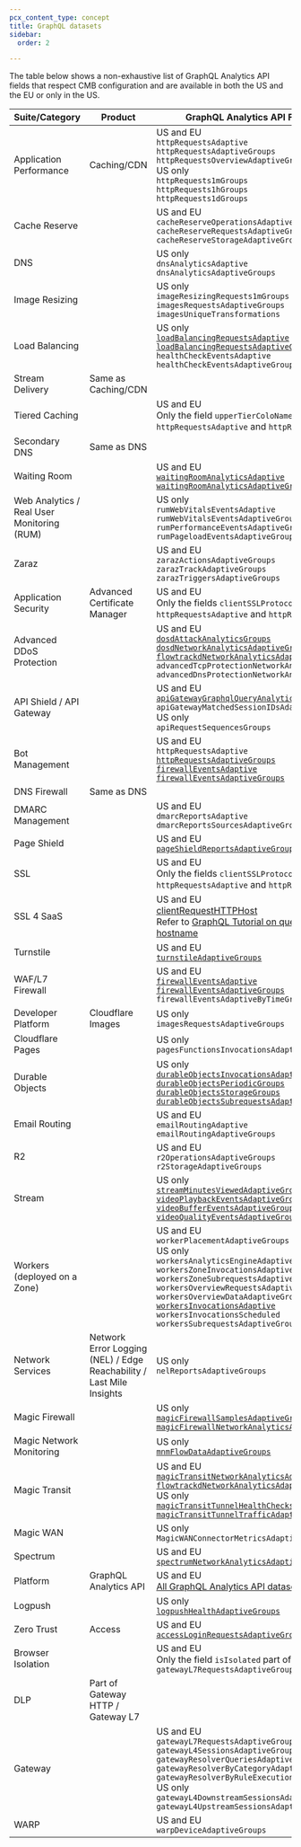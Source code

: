 ```yaml
---
pcx_content_type: concept
title: GraphQL datasets
sidebar:
  order: 2

---
```


The table below shows a non-exhaustive list of GraphQL Analytics API fields that respect CMB configuration and are available in both the US and the EU or only in the US.



 Suite/Category | Product | GraphQL Analytics API Field(s) supported in |
 --- | --- | --- |
 | Application Performance | Caching/CDN | US and EU <br/> `httpRequestsAdaptive` <br/> `httpRequestsAdaptiveGroups` <br/> `httpRequestsOverviewAdaptiveGroups` <br/> US only <br/> `httpRequests1mGroups` <br/> `httpRequests1hGroups` <br/> `httpRequests1dGroups` |
 | Cache Reserve | |  US and EU <br/> `cacheReserveOperationsAdaptiveGroups` <br/> `cacheReserveRequestsAdaptiveGroups` <br/> `cacheReserveStorageAdaptiveGroups` |
 | DNS | | US only <br/> `dnsAnalyticsAdaptive` <br/> `dnsAnalyticsAdaptiveGroups` |
 | Image Resizing | | US only <br/> `imageResizingRequests1mGroups` <br/> `imagesRequestsAdaptiveGroups` <br/> `imagesUniqueTransformations` |
 | Load Balancing | | US only <br/> [`loadBalancingRequestsAdaptive`](/load-balancing/reference/load-balancing-analytics/#graphql-analytics) <br/> [`loadBalancingRequestsAdaptiveGroups`](/load-balancing/reference/load-balancing-analytics/#graphql-analytics) <br/> `healthCheckEventsAdaptive` <br/> `healthCheckEventsAdaptiveGroups` |
 | Stream Delivery | Same as Caching/CDN |
 | Tiered Caching | | US and EU <br/> Only the field `upperTierColoName` part of `httpRequestsAdaptive` and `httpRequestsAdaptiveGroups` |
 | Secondary DNS | Same as DNS |
 | Waiting Room | | US and EU <br/> [`waitingRoomAnalyticsAdaptive`](/waiting-room/waiting-room-analytics/#graphql-analytics) <br/> [`waitingRoomAnalyticsAdaptiveGroups`](/waiting-room/waiting-room-analytics/#graphql-analytics) |
 | Web Analytics / Real User Monitoring (RUM) | | US only <br/> `rumWebVitalsEventsAdaptive` <br/> `rumWebVitalsEventsAdaptiveGroups` <br/> `rumPerformanceEventsAdaptiveGroups` <br/> `rumPageloadEventsAdaptiveGroups` |
 | Zaraz | | US and EU <br/>`zarazActionsAdaptiveGroups` <br/> `zarazTrackAdaptiveGroups` <br/> `zarazTriggersAdaptiveGroups` |  |
 | Application Security | Advanced Certificate Manager | US and EU <br/> Only the fields `clientSSLProtocol` and `ja3Hash` part of `httpRequestsAdaptive` and `httpRequestsAdaptiveGroups` | |
 | Advanced DDoS Protection | | US and EU <br/> [`dosdAttackAnalyticsGroups`](/analytics/graphql-api/migration-guides/network-analytics-v2/node-reference/) <br/> [`dosdNetworkAnalyticsAdaptiveGroups`](/analytics/graphql-api/migration-guides/network-analytics-v2/node-reference/) <br/> [`flowtrackdNetworkAnalyticsAdaptiveGroups`](/analytics/graphql-api/migration-guides/network-analytics-v2/node-reference/) <br/> `advancedTcpProtectionNetworkAnalyticsAdaptiveGroups` <br/> `advancedDnsProtectionNetworkAnalyticsAdaptiveGroups` |
 | API Shield / API Gateway | | US and EU <br/> [`apiGatewayGraphqlQueryAnalyticsGroups`](/api-shield/security/graphql-protection/configure/#gather-graphql-statistics) <br/> `apiGatewayMatchedSessionIDsAdaptiveGroups` <br/> US only <br/> `apiRequestSequencesGroups` |
 | Bot Management | | US and EU <br/>`httpRequestsAdaptive` <br/> [`httpRequestsAdaptiveGroups`](/analytics/graphql-api/migration-guides/graphql-api-analytics/) <br/> [`firewallEventsAdaptive`](/analytics/graphql-api/tutorials/querying-firewall-events/) <br/> [`firewallEventsAdaptiveGroups`](https://blog.cloudflare.com/how-we-used-our-new-graphql-api-to-build-firewall-analytics/) | |
 | DNS Firewall | Same as DNS |
 | DMARC Management | | US and EU <br/> `dmarcReportsAdaptive` <br/> `dmarcReportsSourcesAdaptiveGroups` | |
 | Page Shield | | US and EU <br/> [`pageShieldReportsAdaptiveGroups`](/page-shield/policies/violations/#get-policy-violations-via-graphql-api) |
 | SSL | | US and EU <br/> Only the fields `clientSSLProtocol` and `ja3Hash` part of `httpRequestsAdaptive` and `httpRequestsAdaptiveGroups` |  |
 | SSL 4 SaaS | | US and EU <br/> [clientRequestHTTPHost](/cloudflare-for-platforms/cloudflare-for-saas/hostname-analytics/#explore-customer-usage) <br/> Refer to [GraphQL Tutorial on querying HTTP events by hostname](/analytics/graphql-api/tutorials/end-customer-analytics/) |
 | Turnstile | | US and EU <br/> [`turnstileAdaptiveGroups`](/turnstile/turnstile-analytics/#graphql) |
 | WAF/L7 Firewall | | US and EU <br/> [`firewallEventsAdaptive`](/analytics/graphql-api/tutorials/querying-firewall-events/) <br/> [`firewallEventsAdaptiveGroups`](https://blog.cloudflare.com/how-we-used-our-new-graphql-api-to-build-firewall-analytics/) <br/> `firewallEventsAdaptiveByTimeGroups` |
 | Developer Platform | Cloudflare Images | US only <br/> `imagesRequestsAdaptiveGroups` |
 | Cloudflare Pages | | US only <br/> `pagesFunctionsInvocationsAdaptiveGroups` <br/> |
 | Durable Objects | | US only <br/> [`durableObjectsInvocationsAdaptiveGroups`](/durable-objects/observability/graphql-analytics/) <br/> [`durableObjectsPeriodicGroups`](/durable-objects/observability/graphql-analytics/) <br/> [`durableObjectsStorageGroups`](/durable-objects/observability/graphql-analytics/) <br/> [`durableObjectsSubrequestsAdaptiveGroups`](/durable-objects/observability/graphql-analytics/) |
 | Email Routing | | US and EU <br/> `emailRoutingAdaptive` <br/> `emailRoutingAdaptiveGroups` | |
 | R2 | | US and EU <br/> `r2OperationsAdaptiveGroups` <br/> `r2StorageAdaptiveGroups` | |
 | Stream | | US only <br/> [`streamMinutesViewedAdaptiveGroups`](/stream/getting-analytics/fetching-bulk-analytics/) <br/> [`videoPlaybackEventsAdaptiveGroups`](/stream/getting-analytics/fetching-bulk-analytics/) <br/> [`videoBufferEventsAdaptiveGroups`](/stream/getting-analytics/fetching-bulk-analytics/) <br/> [`videoQualityEventsAdaptiveGroups`](/stream/getting-analytics/fetching-bulk-analytics/) |
 | Workers (deployed on a Zone) | | US and EU <br/> `workerPlacementAdaptiveGroups` <br/> US only <br/> `workersAnalyticsEngineAdaptiveGroups` <br/> `workersZoneInvocationsAdaptiveGroups` <br/> `workersZoneSubrequestsAdaptiveGroups` <br/> `workersOverviewRequestsAdaptiveGroups` <br/> `workersOverviewDataAdaptiveGroups` <br/> [`workersInvocationsAdaptive`](/analytics/graphql-api/tutorials/querying-workers-metrics/) <br/> `workersInvocationsScheduled` <br/> `workersSubrequestsAdaptiveGroups` |
 | Network Services | Network Error Logging (NEL) / Edge Reachability / Last Mile Insights | US only <br/> `nelReportsAdaptiveGroups` |
 | Magic Firewall | |  US only <br/> [`magicFirewallSamplesAdaptiveGroups`](/magic-firewall/tutorials/graphql-analytics/) <br/> [`magicFirewallNetworkAnalyticsAdaptiveGroups`](/magic-firewall/tutorials/graphql-analytics/#example-queries-for-magic-firewall) |
 | Magic Network Monitoring | | US only <br/> [`mnmFlowDataAdaptiveGroups`](/magic-network-monitoring/tutorials/graphql-analytics/) |
 | Magic Transit | | US and EU <br/> [`magicTransitNetworkAnalyticsAdaptiveGroups`](/analytics/graphql-api/migration-guides/network-analytics-v2/node-reference/) <br/> [`flowtrackdNetworkAnalyticsAdaptiveGroups`](/analytics/graphql-api/migration-guides/network-analytics-v2/node-reference/) <br/> US only <br/>[`magicTransitTunnelHealthChecksAdaptiveGroups`](/analytics/graphql-api/tutorials/querying-magic-transit-tunnel-healthcheck-results/) <br/> [`magicTransitTunnelTrafficAdaptiveGroups`](/magic-transit/analytics/query-bandwidth/) |
 | Magic WAN | | US only <br/> `MagicWANConnectorMetricsAdaptiveGroups` |
 | Spectrum | | US and EU <br/> [`spectrumNetworkAnalyticsAdaptiveGroups`](/analytics/graphql-api/migration-guides/network-analytics-v2/node-reference/) |
 | Platform | GraphQL Analytics API | US and EU <br/> [All GraphQL Analytics API datasets](/analytics/graphql-api/features/discovery/introspection/) |
 | Logpush | | US only <br/> [`logpushHealthAdaptiveGroups`](/logs/get-started/alerts-and-analytics/#enable-logpush-health-analytics) <br/> |
 | Zero Trust | Access | US and EU <br/> [`accessLoginRequestsAdaptiveGroups`](/analytics/graphql-api/tutorials/querying-access-login-events/) | |
 | Browser Isolation | | US and EU <br/> Only the field `isIsolated` part of `gatewayL7RequestsAdaptiveGroups`  |
 | DLP | Part of Gateway HTTP / Gateway L7 |
 | Gateway | | US and EU <br/> `gatewayL7RequestsAdaptiveGroups` <br/> `gatewayL4SessionsAdaptiveGroups` <br/> `gatewayResolverQueriesAdaptiveGroups` <br/> `gatewayResolverByCategoryAdaptiveGroups` <br/> `gatewayResolverByRuleExecutionPerformanceAdaptiveGroups` <br/> US only <br/> `gatewayL4DownstreamSessionsAdaptiveGroups` <br/> `gatewayL4UpstreamSessionsAdaptiveGroups` |
 | WARP | | US and EU <br/> `warpDeviceAdaptiveGroups` | |

